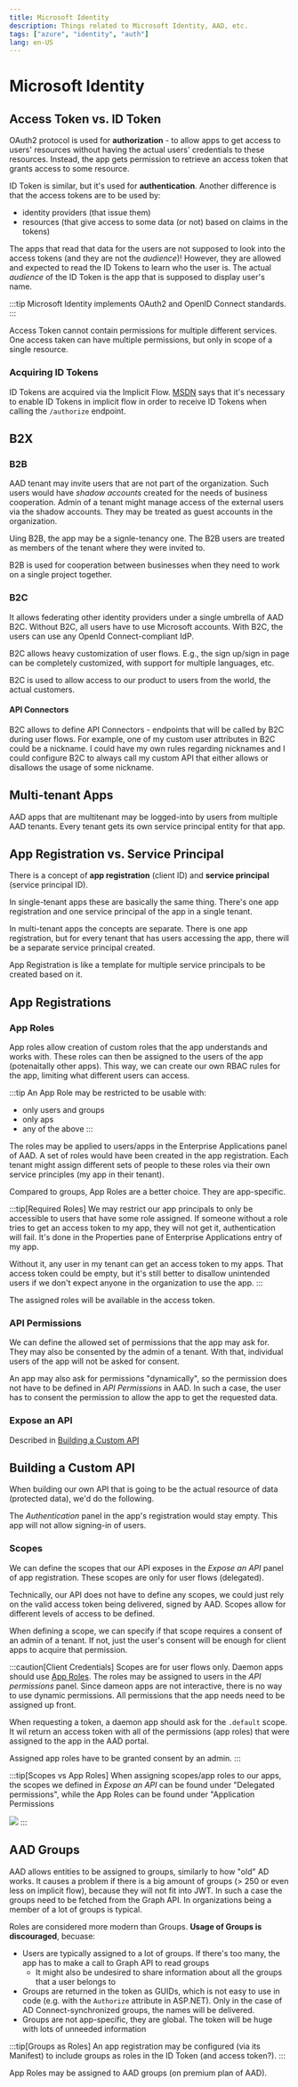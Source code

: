 ```yaml
---
title: Microsoft Identity
description: Things related to Microsoft Identity, AAD, etc.
tags: ["azure", "identity", "auth"]
lang: en-US
---
```


# Microsoft Identity

## Access Token vs. ID Token

OAuth2 protocol is used for **authorization** - to allow apps to get access to
users' resources without having the actual users' credentials to these
resources. Instead, the app gets permission to retrieve an access token that
grants access to some resource.

ID Token is similar, but it's used for **authentication**. Another difference is
that the access tokens are to be used by:

- identity providers (that issue them)
- resources (that give access to some data (or not) based on claims in the
  tokens)

The apps that read that data for the users are not supposed to look into the
access tokens (and they are not the *audience*)! However, they are allowed and
expected to read the ID Tokens to learn who the user is. The actual *audience*
of the ID Token is the app that is supposed to display user's name.

:::tip
Microsoft Identity implements OAuth2 and OpenID Connect standards.
:::

Access Token cannot contain permissions for multiple different services. One
access taken can have multiple permissions, but only in scope of a single
resource.

### Acquiring ID Tokens

ID Tokens are acquired via the Implicit Flow.
[MSDN](https://docs.microsoft.com/en-us/azure/active-directory/develop/v2-protocols-oidc#send-the-sign-in-request)
says that it's necessary to enable ID Tokens in implicit flow in order to
receive ID Tokens when calling the `/authorize` endpoint.

## B2X

### B2B

AAD tenant may invite users that are not part of the organization. Such users
would have *shadow accounts* created for the needs of business cooperation.
Admin of a tenant might manage access of the external users via the shadow
accounts. They may be treated as guest accounts in the organization.

Uing B2B, the app may be a signle-tenancy one. The B2B users are treated as
members of the tenant where they were invited to.

B2B is used for cooperation between businesses when they need to work on a
single project together.

### B2C

It allows federating other identity providers under a single umbrella of AAD
B2C. Without B2C, all users have to use Microsoft accounts. With B2C, the users
can use any OpenId Connect-compliant IdP.

B2C allows heavy customization of user flows. E.g., the sign up/sign in page can
be completely customized, with support for multiple languages, etc.

B2C is used to allow access to our product to users from the world, the actual
customers.

#### API Connectors

B2C allows to define API Connectors - endpoints that will be called by B2C
during user flows. For example, one of my custom user attributes in B2C could be
a nickname. I could have my own rules regarding nicknames and I could configure
B2C to always call my custom API that either allows or disallows the usage of
some nickname.

## Multi-tenant Apps

AAD apps that are multitenant may be logged-into by users from multiple AAD
tenants. Every tenant gets its own service principal entity for that app.


## App Registration vs. Service Principal

There is a concept of **app registration** (client ID) and **service
principal** (service principal ID).

In single-tenant apps these are basically the same thing. There's one app
registration and one service principal of the app in a single tenant.

In multi-tenant apps the concepts are separate. There is one app registration,
but for every tenant that has users accessing the app, there will be a separate
service principal created.

App Registration is like a template for multiple service principals to be
created based on it.

## App Registrations

### App Roles

App roles allow creation of custom roles that the app understands and works
with. These roles can then be assigned to the users of the app (potenaitally
other apps). This way, we can create our own RBAC rules for the app, limiting
what different users can access.

:::tip
An App Role may be restricted to be usable with:
- only users and groups
- only aps
- any of the above
:::

The roles may be applied to users/apps in the Enterprise Applications panel of
AAD. A set of roles would have been created in the app registration. Each tenant
might assign different sets of people to these roles via their own service
principles (my app in their tenant).

Compared to groups, App Roles are a better choice. They are app-specific.

:::tip[Required Roles]
We may restrict our app principals to only be accessible to users that have some
role assigned. If someone without a role tries to get an access token to my app,
they will not get it, authentication will fail. It's done in the Properties pane
of Enterprise Applications entry of my app.

Without it, any user in my tenant can get an access token to my apps. That
access token could be empty, but it's still better to disallow unintended users
if we don't expect anyone in the organization to use the app.
:::

The assigned roles will be available in the access token.

### API Permissions

We can define the allowed set of permissions that the app may ask for. They may
also be consented by the admin of a tenant. With that, individual users of the
app will not be asked for consent.

An app may also ask for permissions "dynamically", so the permission does not
have to be defined in *API Permissions* in AAD. In such a case, the user has to
consent the permission to allow the app to get the requested data.

### Expose an API

Described in [Building a Custom API](#building-a-custom-api)

## Building a Custom API

When building our own API that is going to be the actual resource of data
(protected data), we'd do the following.

The *Authentication* panel in the app's registration would stay empty. This app
will not allow signing-in of users.

### Scopes

We can define the scopes that our API exposes in the *Expose an API* panel of
app registration. These scopes are only for user flows (delegated).

Technically, our API does not have to define any scopes, we could just rely on
the valid access token being delivered, signed by AAD. Scopes allow for
different levels of access to be defined.

When defining a scope, we can specify if that scope requires a consent of an
admin of a tenant. If not, just the user's consent will be enough for client
apps to acquire that permission.

:::caution[Client Credentials]
Scopes are for user flows only. Daemon apps should use [App
Roles](#app-roles).
The roles may be assigned to users in the *API permissions* panel. Since dameon
apps are not interactive, there is no way to use dynamic permissions. All
permissions that the app needs need to be assigned up front.

When requesting a token, a daemon app should ask for the `.default` scope. It
wil return an access token with all of the permissions (app roles) that were
assigned to the app in the AAD portal.

Assigned app roles have to be granted consent by an admin.
:::

:::tip[Scopes vs App Roles]
When assigning scopes/app roles to our apps, the scopes we defined in *Expose an
API* can be found under "Delegated permissions", while the App Roles can be
found under "Application Permissions

![](../../../assets/identity-delegated-application-permissions.png)
:::

## AAD Groups

AAD allows entities to be assigned to groups, similarly to how "old" AD works.
It causes a problem if there is a big amount of groups (> 250 or even less on
implicit flow), because they will not fit into JWT. In such a case the groups
need to be fetched from the Graph API. In organizations being a member of a lot
of groups is typical.

Roles are considered more modern than Groups. **Usage of Groups is
discouraged**, becuase:

- Users are typically assigned to a lot of groups. If there's too many, the
  app has to make a call to Graph API to read groups
    - It might also be undesired to share information about all the groups that
      a user belongs to
- Groups are returned in the token as GUIDs, which is not easy to use in code
(e.g. with the `Authorize` attribute in ASP.NET). Only in the case of AD
Connect-synchronized groups, the names will be delivered.
- Groups are not app-specific, they are global. The token will be huge with
  lots of unneeded information

:::tip[Groups as Roles]
An app registration may be configured (via its Manifest) to include groups as
roles in the ID Token (and access token?).
:::

App Roles may be assigned to AAD groups (on premium plan of AAD).